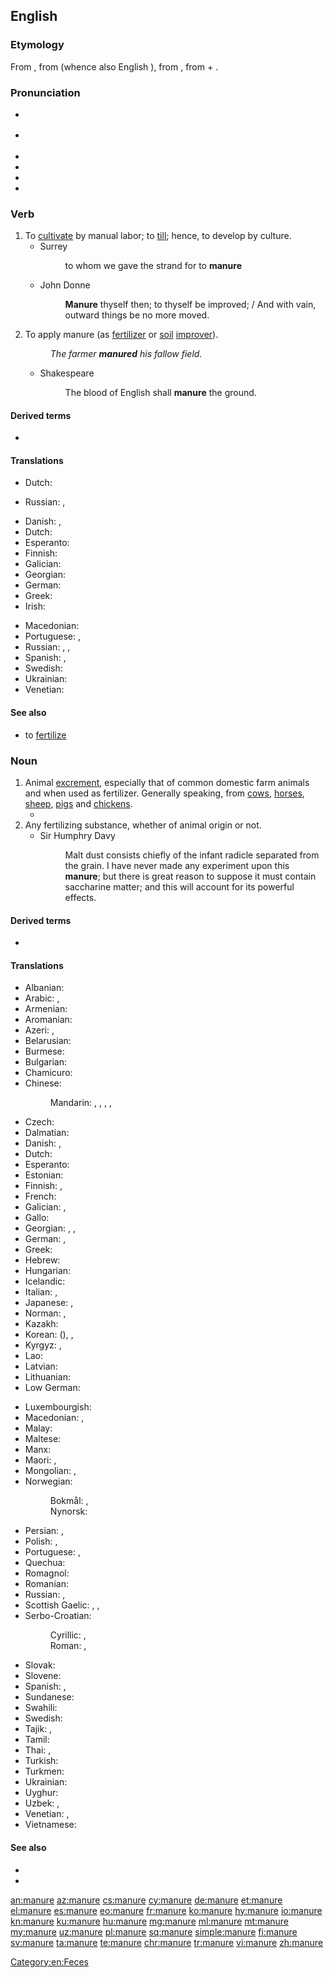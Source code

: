 ==English==

===Etymology===
From {{etyl|enm|en}} {{m|enm|manuren||to manure}}, from {{etyl|fro|en}} {{m|fro|manovrer}} (whence also English {{m|en|maneuver}}), from {{etyl|VL.|en}} {{m|la||*manuoperare|work by hand}}, from {{etyl|la|en}} {{m|la|manus|manu|by hand}} + {{m|la|operari||to work}}.

===Pronunciation===
* {{a|RP}} {{IPA|/məˈnjʊə/|/məˈnjɔː/|lang=en}}
* {{a|GenAm}} {{IPA|/məˈn(j)ʊɹ/|/məˈn(j)u.ɚ/|lang=en}}
* {{audio|En-us-manure.ogg|Audio (US)|lang=en}}
* {{hyphenation|ma|nure|lang=en}}
* {{hyphenation|ma|nu|re|lang=en}}
* {{rhymes|ʊə(ɹ)|uːə(ɹ)|lang=en}}

===Verb===
{{en-verb|manur}}

# To [[cultivate]] by manual labor; to [[till]]; hence, to develop by culture.
#* Surrey
#*: to whom we gave the strand for to '''manure'''
#* John Donne
#*: '''Manure''' thyself then; to thyself be improved; / And with vain, outward things be no more moved.
# To apply manure (as [[fertilizer]] or [[soil]] [[improver]]).
#: ''The farmer '''manured''' his fallow field.''
#* Shakespeare
#*: The blood of English shall '''manure''' the ground.

====Derived terms====
* {{l|en|manurable}}

====Translations====
{{trans-top|to cultivate by manual labor}}
* Dutch: {{t+|nl|cultiveren}}
{{trans-mid}}
* Russian: {{t+|ru|возделывать|impf}}, {{t+|ru|культивировать|impf}}
{{trans-bottom}}

{{trans-top|to apply manure}}
* Danish: {{t+|da|gøde}}, {{t|da|gødske}}
* Dutch: {{t+|nl|bemesten}}
* Esperanto: {{t|eo|sterki}}
* Finnish: {{t+|fi|levittää}} {{t+|fi|lanta|alt=lantaa}}
* Galician: {{t+|gl|estercar}}
* Georgian: {{t|ka|განოყიერება|sc=Geor}}
* German: {{t+|de|düngen}}
* Greek: {{t+|el|λιπαίνω|sc=Grek}}
* Irish: {{t|ga|leasaigh}}
{{trans-mid}}
* Macedonian: {{t|mk|ѓубри|tr=ǵúbri|sc=Cyrl}}
* Portuguese: {{t+|pt|estercar}}, {{t+|pt|estrumar}}
* Russian: {{t+|ru|удобря́ть|impf}}, {{t+|ru|удо́брить|pf}}, {{t+|ru|унавоживать|impf}}
* Spanish: {{t+|es|abonar}}, {{t+|es|estercolar}}
* Swedish: {{t+|sv|gödsla}}
* Ukrainian: {{t|uk|угноювати|impf|sc=Cyrl}}
* Venetian: {{t+|vec|coltar}}
{{trans-bottom}}

====See also====
* to [[fertilize]]

===Noun===
{{en-noun|~}}

# Animal [[excrement]], especially that of common domestic farm animals and when used as fertilizer. Generally speaking, from [[cow]]s, [[horse]]s, [[sheep]], [[pig]]s and [[chicken]]s.
#* {{quote-journal|author=Mary Keen|title=You can still teach an old gardener new tricks: Even the hardiest of us gardeners occasionally learn useful new techniques &#91;print version: Gardening is always ready to teach even the hardiest of us a few new tricks, 19 April 2014&#93;|url=http://www.telegraph.co.uk/gardening/10770637/You-can-still-teach-an-old-gardener-new-tricks.html|newspaper={{w|The Daily Telegraph}} (Gardening)|date=21 April 2014|page=G7|passage=[T]he very wet winter will have washed much of the goodness out of the soil. Homemade compost and the load of '''manure''' we get from a friendly farmer may not be enough to compensate for what has leached from the ground.}}
# Any fertilizing substance, whether of animal origin or not.
#* Sir Humphry Davy
#*: Malt dust consists chiefly of the infant radicle separated from the grain. I have never made any experiment upon this '''manure'''; but there is great reason to suppose it must contain saccharine matter; and this will account for its powerful effects.

====Derived terms====
* {{l|en|humanure}}

====Translations====
{{trans-top|excrement}}
* Albanian: {{t+|sq|bajgë|f}}
* Arabic: {{t|ar|سَمَاد}}, {{t|ar|بِرَاز|m}}
* Armenian: {{t+|hy|գոմաղբ}}
* Aromanian: {{t|rup|baligã}}
* Azeri: {{t+|az|peyin}}, {{t+|az|gübrə}}
* Belarusian: {{t|be|гной|m}}
* Burmese: {{t|my|မြေဩဇာ|sc=Mymr}}
* Bulgarian: {{t|bg|тор|m}}
* Chamicuro: {{t|ccc|tuki}}
* Chinese:
*: Mandarin: {{t+|cmn|肥料|tr=féiliào|sc=Hani}}, {{t+|cmn|糞肥|sc=Hani}}, {{t+|cmn|粪肥|tr=fènféi|sc=Hani}}, {{t+|cmn|糞|sc=Hani}}, {{t+|cmn|粪|tr=fèn|sc=Hani}}
* Czech: {{t+|cs|hnůj|m}}
* Dalmatian: {{t|dlm|lotum|m}}
* Danish: {{t|da|møg|c}}, {{t+|da|gødning|c}}
* Dutch: {{t+|nl|mest|m}}
* Esperanto: {{t|eo|sterko}}
* Estonian: {{t|et|sõnnik}}
* Finnish: {{t+|fi|lanta}}, {{t+|fi|sonta}}
* French: {{t+|fr|fumier|m}}
* Galician: {{t+|gl|estrume|m}}, {{t+|gl|esterco|m}}
* Gallo: {{t|roa-gal|fien|m}}
* Georgian: {{t|ka|ნეხვი}}, {{t|ka|ნაკელი|sc=Geor}}, {{t|ka|ფუნე|sc=Geor}}
* German: {{t+|de|Mist|m}}, {{t+|de|Dung|m}}
* Greek: {{t+|el|κοπριά|f}}
* Hebrew: {{t+|he|זֶבֶל|m|tr=zével}}
* Hungarian: {{t+|hu|trágya}}
* Icelandic: {{t|is|mykja|f}}
* Italian: {{t+|it|letame|m}}, {{t+|it|stallatico|m}}
* Japanese: {{t+|ja|肥|tr=こえ, koe|sc=Jpan}}, {{t+|ja|肥料|tr=ひりょう, hiryō|sc=Jpan}}
* Norman: {{t|nrf|conré|m}} {{qualifier|Jersey}}, {{t|nrf|feunmyi|m}} {{qualifier|Jersey}}
* Kazakh: {{t|kk|көң|sc=Cyrl}}
* Korean: {{t+|ko|비료|sc=Kore}} ({{t+|ko|肥料|sc=Kore}}), {{t+|ko|똥|sc=Kore}}, {{t+|ko|똥거름|sc=Kore}}
* Kyrgyz: {{t|ky|көң|sc=Cyrl}}, {{t|ky|кык|sc=Cyrl}}
* Lao: {{t|lo|ໂຄທາ|sc=Laoo}}
* Latvian: {{t|lv|mēsli|m-p}}
* Lithuanian: {{t|lt|mėšlas|m-p}}
* Low German: {{t|nds|Mischt|m}}
{{trans-mid}}
* Luxembourgish: {{t|lb|Mëscht|f}}
* Macedonian: {{t|mk|ле́пешка|f}}, {{t|mk|ѓу́бриво|n}}
* Malay: {{t|ms|baja}}
* Maltese: {{t+|mt|demel|m}}
* Manx: {{t|gv|eoylley}}
* Maori: {{t|mi|wairākau}}, {{t|mi|maniua}}
* Mongolian: {{t+|mn|аргал|sc=Cyrl}}, {{t|mn|সার|tr=sar|sc=Cyrl}}
* Norwegian:
*: Bokmål: {{t+|nb|møkk|m|f}}, {{t|nb|gjødsel}}
*: Nynorsk: {{t|nn|møkk|f}}
* Persian: {{t+|fa|کود|tr=kud|sc=fa-Arab}}, {{t+|fa|سرگین|tr=sergin|sc=fa-Arab}}
* Polish: {{t+|pl|nawóz|m}}, {{t+|pl|gnój|m}}
* Portuguese: {{t+|pt|estrume|m}}, {{t+|pt|esterco|m}}
* Quechua: {{t|qu|wanu}}
* Romagnol: {{t|rgn|aldàn|m}}
* Romanian: {{t+|ro|baligă|f}}
* Russian: {{t+|ru|наво́з|m}}, {{t+|ru|удобре́ние|n}} {{qualifier|fertilizer}}
* Scottish Gaelic: {{t|gd|buachar|m}}, {{t|gd|leasachadh|m}}, {{t|gd|todhar|m}}
* Serbo-Croatian:
*: Cyrillic: {{t|sh|балега|f|sc=Cyrl}}, {{t|sh|гној|m|sc=Cyrl}}
*: Roman: {{t+|sh|balega|f}}, {{t+|sh|gnoj|m}}
* Slovak: {{t|sk|hnoj|m}}
* Slovene: {{t+|sl|gnoj|m}}
* Spanish: {{t+|es|abono|m}}, {{t+|es|estiércol|m}}
* Sundanese: {{t|su|manur}}
* Swahili: {{t+|sw|mbolea}}
* Swedish: {{t+|sv|gödsel}}
* Tajik: {{t|tg|пору|sc=Cyrl}}, {{t|tg|саргин|sc=Cyrl}}
* Tamil: {{t|ta|[[இயற்கை]] [[உரம்]]|sc=Taml}}
* Thai: {{t+|th|ปุ๋ย|tr=bpŭi|sc=Thai}}, {{t|th|ปุ๋ยคอก|tr=bpŭi kôk|sc=Thai}}
* Turkish: {{t+|tr|gübre}}
* Turkmen: {{t|tk|dökün}}
* Ukrainian: {{t|uk|гній|m}}
* Uyghur: {{t|ug|چىلە}}
* Uzbek: {{t+|uz|oʻgʻit}}, {{t+|uz|goʻng}}
* Venetian: {{t+|vec|leame|m}}, {{t+|vec|grasa|f}}
* Vietnamese: {{t|vi|bón phân}}
{{trans-bottom}}

====See also====
* {{l|en|fertilizer}}
* {{l|en|muck}}

[[Category:en:Feces]]

[[an:manure]]
[[az:manure]]
[[cs:manure]]
[[cy:manure]]
[[de:manure]]
[[et:manure]]
[[el:manure]]
[[es:manure]]
[[eo:manure]]
[[fr:manure]]
[[ko:manure]]
[[hy:manure]]
[[io:manure]]
[[kn:manure]]
[[ku:manure]]
[[hu:manure]]
[[mg:manure]]
[[ml:manure]]
[[mt:manure]]
[[my:manure]]
[[uz:manure]]
[[pl:manure]]
[[sq:manure]]
[[simple:manure]]
[[fi:manure]]
[[sv:manure]]
[[ta:manure]]
[[te:manure]]
[[chr:manure]]
[[tr:manure]]
[[vi:manure]]
[[zh:manure]]